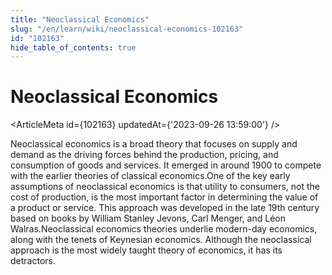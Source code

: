 ```yaml
---
title: "Neoclassical Economics"
slug: "/en/learn/wiki/neoclassical-economics-102163"
id: "102163"
hide_table_of_contents: true
---
```



# Neoclassical Economics

<ArticleMeta id={102163} updatedAt={'2023-09-26 13:59:00'} />
<div className='border-solid border-b border-t-0 my-4 border-[var(--ifm-color-gray-300)]' />

Neoclassical economics is a broad theory that focuses on supply and demand as the driving forces behind the production, pricing, and consumption of goods and services. It emerged in around 1900 to compete with the earlier theories of classical economics.One of the key early assumptions of neoclassical economics is that utility to consumers, not the cost of production, is the most important factor in determining the value of a product or service. This approach was developed in the late 19th century based on books by William Stanley Jevons, Carl Menger, and Léon Walras.Neoclassical economics theories underlie modern-day economics, along with the tenets of Keynesian economics. Although the neoclassical approach is the most widely taught theory of economics, it has its detractors.
